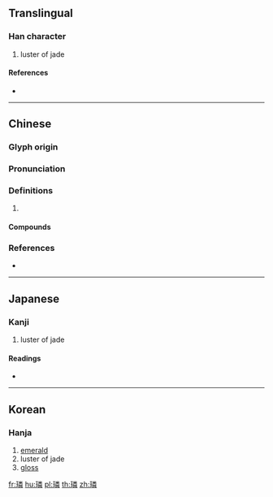 ==Translingual==

===Han character===
{{Han char|rn=96|rad=玉|as=12|sn=16|four=19159|canj=MGFDQ}}

# luster of jade

====References====
* {{Han ref|kx=0741.360|dkj=21236|dj=1151.130|hdz=21138.060|uh=7498|ud=29848|bh=BF5A|bd=48986}}

----

==Chinese==
{{zh-forms}}

===Glyph origin===
{{Han etym}}

===Pronunciation===
{{zh-pron
|m=lín
|c=leon4
|mc=y
|oc=y
|cat=
}}

===Definitions===
{{zh-hanzi}}

# {{rfdef|zh}}

====Compounds====
{{zh-der|玢璘|璘斑}}

===References===
* {{R:twedu|B02662}}

----

==Japanese==

===Kanji===
{{ja-kanji|grade=|rs=玉12}}

# luster of jade

====Readings====
* {{ja-readings|on=[[りん]] (rin)|kun=|nanori=}}

----

==Korean==

===Hanja===
{{ko-hanja|hangeul=[[린]]>[[인]]|eumhun=|rv=rin>in|mr=rin>in|y=lin>in}}

# [[emerald]]
# luster of jade
# [[gloss]]

[[fr:璘]]
[[hu:璘]]
[[pl:璘]]
[[th:璘]]
[[zh:璘]]